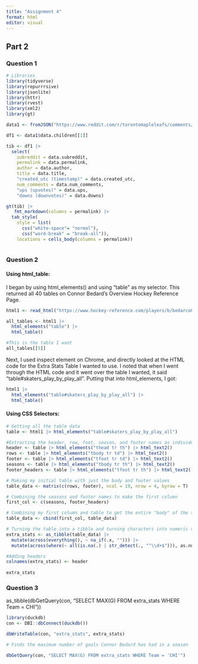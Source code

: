 ```yaml
---
title: "Assignment 4"
format: html
editor: visual
---
```


## Part 2

### Question 1

```r
# Libraries
library(tidyverse)
library(repurrrsive)
library(jsonlite)
library(httr)
library(rvest)
library(xml2)
library(gt)
```

```r
data1 <- fromJSON("https://www.reddit.com/r/torontomapleleafs/comments/1kusd5v/does_florida_beating_the_absolute_wheels_off.json", flatten = T)

df1 <- data1$data.children[[1]]

tib <- df1 |>
  select(
    subreddit = data.subreddit,
    permalink = data.permalink,
    author = data.author,
    title = data.title,
    "created_utc (timestamp)" = data.created_utc,
    num_comments = data.num_comments,
    "ups (upvotes)" = data.ups,
    "downs (downvotes)" = data.downs)

gt(tib) |>
   fmt_markdown(columns = permalink) |>
  tab_style(
    style = list(
      css("white-space"= "normal"),
      css("word-break" = "break-all")),
    locations = cells_body(columns = permalink))
 
```

### Question 2

#### Using html_table:

I began by using html_elements() and using "table" as my selector. This returned all 40 tables on Connor Bedard's Overview Hockey Reference Page.

```r
html1 <- read_html("https://www.hockey-reference.com/players/b/bedarco01.html")

all_tables <- html1 |>
  html_elements("table") |>
  html_table()

#This is the table I want
all_tables[[5]]
```

Next, I used inspect element on Chrome, and directly looked at the HTML code for the Extra Stats Table I wanted to use. I noted that when I went through the HTML code and it went over the table I wanted, it said "table#skaters_play_by_play_all". Putting that into html_elements, I got:

```r
html1 |>
  html_elements("table#skaters_play_by_play_all") |>
  html_table()
```

#### Using CSS Selectors:

```r
# Getting all the table data
table <- html1 |> html_elements("table#skaters_play_by_play_all")

#Extracting the header, row, foot, season, and footer names as individual values
header <- table |> html_elements("thead tr th") |> html_text2()
rows <- table |> html_elements("tbody tr td") |> html_text2()
footer <- table |> html_elements("tfoot tr td") |> html_text2()
seasons <- table |> html_elements("tbody tr th") |> html_text2()
footer_headers <- table |> html_elements("tfoot tr th") |> html_text2()

# Making my initial table with just the body and footer values
table_data <- matrix(c(rows, footer), ncol = 19, nrow = 4, byrow = T)

# Combining the seasons and footer names to make the first column
first_col <- c(seasons, footer_headers)

# Combining my first column and table to get the entire "body" of the table
table_data <- cbind(first_col, table_data)

# Turning the table into a tibble and turning characters into numeric values (if applicable)
extra_stats <- as_tibble(table_data) |>
  mutate(across(everything(), ~ na_if(.x, ""))) |>
  mutate(across(where(~ all(is.na(.) | str_detect(., "^\\d+$"))), as.numeric))

#Adding headers
colnames(extra_stats) <- header
  
extra_stats
```

### Question 3

as_tibble(dbGetQuery(con, "SELECT MAX(G) FROM extra_stats WHERE Team = CHI"))

```r
library(duckdb)
con <- DBI::dbConnect(duckdb())

dbWriteTable(con, "extra_stats", extra_stats)

# Finds the maximum number of goals Connor Bedard has had in a season

dbGetQuery(con, "SELECT MAX(G) FROM extra_stats WHERE Team = 'CHI'")
```
